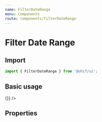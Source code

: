 ```yaml
---
name: FilterDateRange
menu: Components
route: components/filterDateRange
---
```



# Filter Date Range

## Import

```javascript
import { FilterDateRange } from '@ohif/ui';
```

## Basic usage

<Playground>
  <div className="flex flex-col flex-1 p-4 items-center">
    <div className="w-20">
      <FilterDateRange
        inputValue={{ startDate: null, endDate: null }}
        onChange={() => {}}
      />
    </div>
  </div>
</Playground>

## Properties

<Props of={FilterDateRange} />

